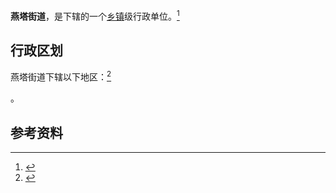 {{中国乡级行政区|37/15/22/001/000}}

'''燕塔街道'''，是{{PRC admin/fullname|37/15/22/001/000|3}}下辖的一个[[乡镇|乡镇]]级行政单位。<ref>{{PRC admin/ref sgc|{{PRC admin/parent|37/15/22/001/000}}}}</ref>

== 行政区划 ==

燕塔街道下辖以下地区：<ref>{{PRC admin/ref sgc|37/15/22/001/000}}</ref>

{{PRC admin/children|37/15/22/001/000}}。

== 参考资料 ==

{{reflist}}

{{行政区划小作品}}
{{PRC admin/navcat|37/15/22/001/000}}